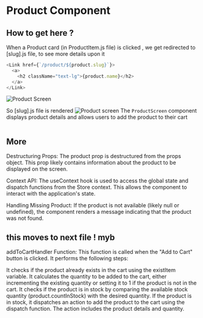 # Product Component

## How to get here ?

When a Product card (in ProductItem.js file) is clicked , we get redirected to [slug].js file, to see more details upon it

```js filename="ProductItem.js"  copy
<Link href={`/product/${product.slug}`}>
  <a>
    <h2 className="text-lg">{product.name}</h2>
  </a>
</Link>
```

![Product Screen](/../public/images/slug.png)

So [slug].js file is rendered
![Product screen](/../public/images/ProductScreen.png)
The `ProductScreen` component displays product details and allows users to add the product to their cart

```js filename="[slug].js"  copy

```

## More

Destructuring Props: The product prop is destructured from the props object. This prop likely contains information about the product to be displayed on the screen.

Context API: The useContext hook is used to access the global state and dispatch functions from the Store context. This allows the component to interact with the application's state.

Handling Missing Product: If the product is not available (likely null or undefined), the component renders a message indicating that the product was not found.

## this moves to next file ! myb

addToCartHandler Function: This function is called when the "Add to Cart" button is clicked. It performs the following steps:

It checks if the product already exists in the cart using the existItem variable.
It calculates the quantity to be added to the cart, either incrementing the existing quantity or setting it to 1 if the product is not in the cart.
It checks if the product is in stock by comparing the available stock quantity (product.countInStock) with the desired quantity.
If the product is in stock, it dispatches an action to add the product to the cart using the dispatch function. The action includes the product details and quantity.
